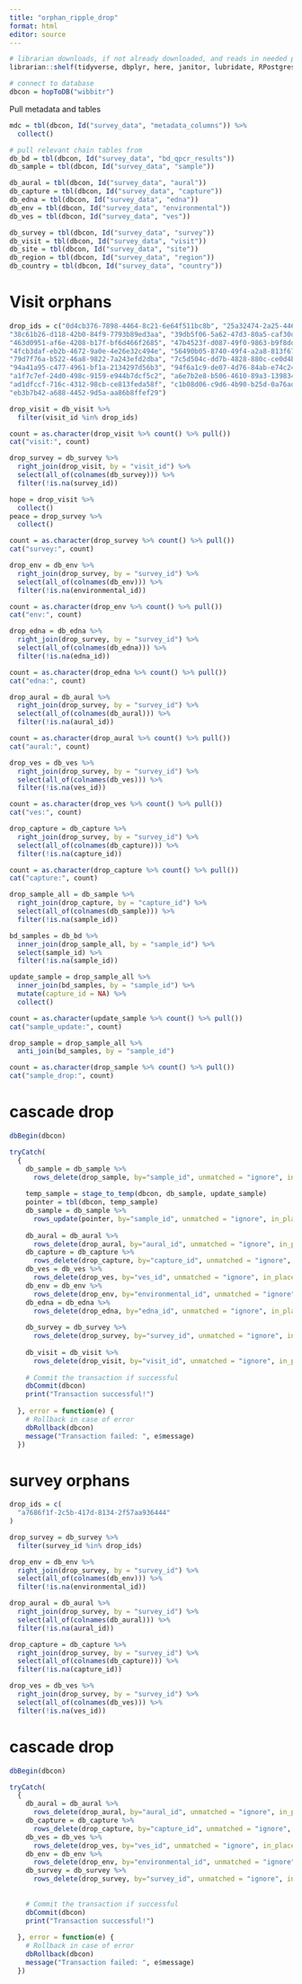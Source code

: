 ```yaml
---
title: "orphan_ripple_drop"
format: html
editor: source
---
```


```r

# librarian downloads, if not already downloaded, and reads in needed packages
librarian::shelf(tidyverse, dbplyr, here, janitor, lubridate, RPostgres, stringr, DBI, parsedate, uuid, hms, RIBBiTR-BII/ribbitrrr)

# connect to database
dbcon = hopToDB("wibbitr")

```

Pull metadata and tables

```r
mdc = tbl(dbcon, Id("survey_data", "metadata_columns")) %>%
  collect()

# pull relevant chain tables from 
db_bd = tbl(dbcon, Id("survey_data", "bd_qpcr_results"))
db_sample = tbl(dbcon, Id("survey_data", "sample"))

db_aural = tbl(dbcon, Id("survey_data", "aural"))
db_capture = tbl(dbcon, Id("survey_data", "capture"))
db_edna = tbl(dbcon, Id("survey_data", "edna"))
db_env = tbl(dbcon, Id("survey_data", "environmental"))
db_ves = tbl(dbcon, Id("survey_data", "ves"))

db_survey = tbl(dbcon, Id("survey_data", "survey"))
db_visit = tbl(dbcon, Id("survey_data", "visit"))
db_site = tbl(dbcon, Id("survey_data", "site"))
db_region = tbl(dbcon, Id("survey_data", "region"))
db_country = tbl(dbcon, Id("survey_data", "country"))


```

# Visit orphans
```r
drop_ids = c("0d4cb376-7898-4464-8c21-6e64f511bc8b", "25a32474-2a25-4464-aee4-f9290665060e", 
"38c61b26-d118-42b0-84f9-7793b89ed3aa", "39db5f06-5a62-47d3-80a5-caf30deab765", 
"463d0951-af6e-4208-b17f-bf6d466f2685", "47b4523f-d087-49f0-9863-b9f8dd90c932", 
"4fcb3daf-eb2b-4672-9a0e-4e26e32c494e", "56490b05-8740-49f4-a2a8-813f67d04f2d", 
"79d7f76a-b522-46a8-9822-7a243efd2dba", "7c5d504c-dd7b-4828-880c-ce0d4bde871c", 
"94a41a95-c477-4961-bf1a-2134297d56b3", "94f6a1c9-de07-4d76-84ab-e74c24aef72e", 
"a1f7c7ef-24d0-498c-9159-e944b7dcf5c2", "a6e7b2e8-b506-4610-89a3-13983488bfda", 
"ad1dfccf-716c-4312-98cb-ce813feda58f", "c1b08d06-c9d6-4b90-b25d-0a76ade6e2d2", 
"eb3b7b42-a688-4452-9d5a-aa86b8ffef29")

drop_visit = db_visit %>%
  filter(visit_id %in% drop_ids)

count = as.character(drop_visit %>% count() %>% pull())
cat("visit:", count)

drop_survey = db_survey %>%
  right_join(drop_visit, by = "visit_id") %>%
  select(all_of(colnames(db_survey))) %>%
  filter(!is.na(survey_id))

hope = drop_visit %>%
  collect()
peace = drop_survey %>%
  collect()

count = as.character(drop_survey %>% count() %>% pull())
cat("survey:", count)

drop_env = db_env %>%
  right_join(drop_survey, by = "survey_id") %>%
  select(all_of(colnames(db_env))) %>%
  filter(!is.na(environmental_id))

count = as.character(drop_env %>% count() %>% pull())
cat("env:", count)

drop_edna = db_edna %>%
  right_join(drop_survey, by = "survey_id") %>%
  select(all_of(colnames(db_edna))) %>%
  filter(!is.na(edna_id))

count = as.character(drop_edna %>% count() %>% pull())
cat("edna:", count)

drop_aural = db_aural %>%
  right_join(drop_survey, by = "survey_id") %>%
  select(all_of(colnames(db_aural))) %>%
  filter(!is.na(aural_id))

count = as.character(drop_aural %>% count() %>% pull())
cat("aural:", count)

drop_ves = db_ves %>%
  right_join(drop_survey, by = "survey_id") %>%
  select(all_of(colnames(db_ves))) %>%
  filter(!is.na(ves_id))

count = as.character(drop_ves %>% count() %>% pull())
cat("ves:", count)

drop_capture = db_capture %>%
  right_join(drop_survey, by = "survey_id") %>%
  select(all_of(colnames(db_capture))) %>%
  filter(!is.na(capture_id))

count = as.character(drop_capture %>% count() %>% pull())
cat("capture:", count)

drop_sample_all = db_sample %>%
  right_join(drop_capture, by = "capture_id") %>%
  select(all_of(colnames(db_sample))) %>%
  filter(!is.na(sample_id))

bd_samples = db_bd %>%
  inner_join(drop_sample_all, by = "sample_id") %>%
  select(sample_id) %>%
  filter(!is.na(sample_id))

update_sample = drop_sample_all %>%
  inner_join(bd_samples, by = "sample_id") %>%
  mutate(capture_id = NA) %>%
  collect()

count = as.character(update_sample %>% count() %>% pull())
cat("sample_update:", count)

drop_sample = drop_sample_all %>%
  anti_join(bd_samples, by = "sample_id")

count = as.character(drop_sample %>% count() %>% pull())
cat("sample_drop:", count)


```

# cascade drop
```r

dbBegin(dbcon)

tryCatch(
  {
    db_sample = db_sample %>%
      rows_delete(drop_sample, by="sample_id", unmatched = "ignore", in_place=TRUE)
    
    temp_sample = stage_to_temp(dbcon, db_sample, update_sample)
    pointer = tbl(dbcon, temp_sample)
    db_sample = db_sample %>%
      rows_update(pointer, by="sample_id", unmatched = "ignore", in_place=TRUE)
    
    db_aural = db_aural %>%
      rows_delete(drop_aural, by="aural_id", unmatched = "ignore", in_place=TRUE)
    db_capture = db_capture %>%
      rows_delete(drop_capture, by="capture_id", unmatched = "ignore", in_place=TRUE)
    db_ves = db_ves %>%
      rows_delete(drop_ves, by="ves_id", unmatched = "ignore", in_place=TRUE)
    db_env = db_env %>%
      rows_delete(drop_env, by="environmental_id", unmatched = "ignore", in_place=TRUE)
    db_edna = db_edna %>%
      rows_delete(drop_edna, by="edna_id", unmatched = "ignore", in_place=TRUE)
    
    db_survey = db_survey %>%
      rows_delete(drop_survey, by="survey_id", unmatched = "ignore", in_place=TRUE)
    
    db_visit = db_visit %>%
      rows_delete(drop_visit, by="visit_id", unmatched = "ignore", in_place=TRUE)
    
    # Commit the transaction if successful
    dbCommit(dbcon)
    print("Transaction successful!")
    
  }, error = function(e) {
    # Rollback in case of error
    dbRollback(dbcon)
    message("Transaction failed: ", e$message)
  })

```
# survey orphans
```r
drop_ids = c(
  "a7686f1f-2c5b-417d-8134-2f57aa936444"
)

drop_survey = db_survey %>%
  filter(survey_id %in% drop_ids)

drop_env = db_env %>%
  right_join(drop_survey, by = "survey_id") %>%
  select(all_of(colnames(db_env))) %>%
  filter(!is.na(environmental_id))

drop_aural = db_aural %>%
  right_join(drop_survey, by = "survey_id") %>%
  select(all_of(colnames(db_aural))) %>%
  filter(!is.na(aural_id))

drop_capture = db_capture %>%
  right_join(drop_survey, by = "survey_id") %>%
  select(all_of(colnames(db_capture))) %>%
  filter(!is.na(capture_id))

drop_ves = db_ves %>%
  right_join(drop_survey, by = "survey_id") %>%
  select(all_of(colnames(db_ves))) %>%
  filter(!is.na(ves_id))

```

# cascade drop
```r

dbBegin(dbcon)

tryCatch(
  {
    db_aural = db_aural %>%
      rows_delete(drop_aural, by="aural_id", unmatched = "ignore", in_place=TRUE)
    db_capture = db_capture %>%
      rows_delete(drop_capture, by="capture_id", unmatched = "ignore", in_place=TRUE)
    db_ves = db_ves %>%
      rows_delete(drop_ves, by="ves_id", unmatched = "ignore", in_place=TRUE)
    db_env = db_env %>%
      rows_delete(drop_env, by="environmental_id", unmatched = "ignore", in_place=TRUE)
    db_survey = db_survey %>%
      rows_delete(drop_survey, by="survey_id", unmatched = "ignore", in_place=TRUE)
    
    
    # Commit the transaction if successful
    dbCommit(dbcon)
    print("Transaction successful!")
    
  }, error = function(e) {
    # Rollback in case of error
    dbRollback(dbcon)
    message("Transaction failed: ", e$message)
  })

```

